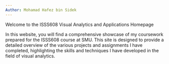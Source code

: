 ```yaml
---
Author: Mohamad Hafez bin Sidek
---
```

Welcome to the ISSS608 Visual Analytics and Applications Homepage

In this website, you will find a comprehensive showcase of my coursework prepared for the ISSS608 course at SMU. This site is designed to provide a detailed overview of the various projects and assignments I have completed, highlighting the skills and techniques I have developed in the field of visual analytics.
